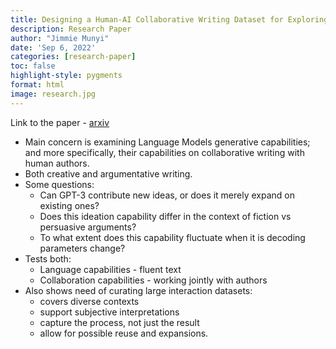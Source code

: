 ```yaml
---
title: Designing a Human-AI Collaborative Writing Dataset for Exploring Language Model Capabilities
description: Research Paper
author: "Jimmie Munyi"
date: 'Sep 6, 2022'
categories: [research-paper]
toc: false
highlight-style: pygments
format: html
image: research.jpg
---
```

Link to the paper - [arxiv](https://arxiv.org/abs/2201.06796)

- Main concern is examining Language Models generative capabilities; and more specifically, their capabilities on collaborative writing with human authors.
- Both creative and argumentative writing.
- Some questions:
	- Can GPT-3 contribute new ideas, or does it merely expand on existing ones?
	- Does this ideation capability differ in the context of fiction vs persuasive arguments?
	- To what extent does this capability fluctuate when it is decoding parameters change?
- Tests both:
	- Language capabilities - fluent text
	- Collaboration capabilities - working jointly with authors
- Also shows need of curating large interaction datasets:
	- covers diverse contexts
	- support subjective interpretations
	- capture the process, not just the result
	- allow for possible reuse and expansions.